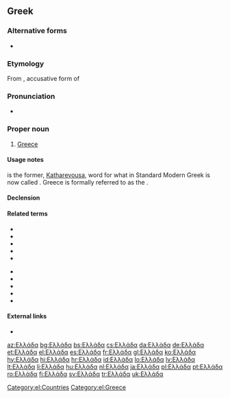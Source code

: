 ==Greek==

===Alternative forms===
* {{katharevousa}} {{l|el|Ελλάς|g=f}}

===Etymology===
From {{etyl|grc|el}} {{m|grc|Ἑλλάδα}}, accusative form of {{m|grc|Ἑλλάς||Greece}}

===Pronunciation===
* {{IPA|/eˈlaða/|lang=el}}

===Proper noun===
{{el-noun-proper|f}}

# [[Greece]]

====Usage notes====
{{l|el|Ελλάς}} is the former, [[Katharevousa]], word for what in Standard Modern Greek is now called {{l|el|Ελλάδα}}. Greece is formally referred to as the {{l|el|[[ελληνικός|Ελληνική]] [[δημοκρατία|Δημοκρατία]]|gloss=the Hellenic Republic}}.

====Declension====
{{el-nF-α-2a|Ελλάδ}}

====Related terms====
{{top2}}
* {{l|el|αρχαία ελληνικά|gloss=Ancient Greek|g=n-p}}
* {{l|el|ελλαδικός|gloss=Helladic}}
* {{l|el|Έλληνας|gloss=a male Greek|g=m}}
* {{l|el|Ελληνίδα|gloss=a female Greek|g=f}}
* {{l|el|ελληνικά|gloss=the Greek language|g=n-p}}
{{mid2}}
* {{l|el|ελληνικός|gloss=Greek|pos=adj}}
* {{l|el|ελληνιστικός|gloss=Hellenistic}}
* {{l|el|ελληνοαμερικάνος|gloss=Greek-American}}
* {{l|el|ελληνορωμαϊκός|gloss=Greco-Roman}}
* {{l|el|νέα ελληνικά|gloss=modern Greek|g=n-p}}
{{bottom}}

====External links====
* {{pedialite|lang=el}}

[[Category:el:Countries]]
[[Category:el:Greece]]

{{DEFAULTSORT:ελλαδα}}

[[az:Ελλάδα]]
[[bg:Ελλάδα]]
[[bs:Ελλάδα]]
[[cs:Ελλάδα]]
[[da:Ελλάδα]]
[[de:Ελλάδα]]
[[et:Ελλάδα]]
[[el:Ελλάδα]]
[[es:Ελλάδα]]
[[fr:Ελλάδα]]
[[gl:Ελλάδα]]
[[ko:Ελλάδα]]
[[hy:Ελλάδα]]
[[hi:Ελλάδα]]
[[hr:Ελλάδα]]
[[id:Ελλάδα]]
[[lo:Ελλάδα]]
[[lv:Ελλάδα]]
[[lt:Ελλάδα]]
[[li:Ελλάδα]]
[[hu:Ελλάδα]]
[[nl:Ελλάδα]]
[[ja:Ελλάδα]]
[[pl:Ελλάδα]]
[[pt:Ελλάδα]]
[[ro:Ελλάδα]]
[[fi:Ελλάδα]]
[[sv:Ελλάδα]]
[[tr:Ελλάδα]]
[[uk:Ελλάδα]]